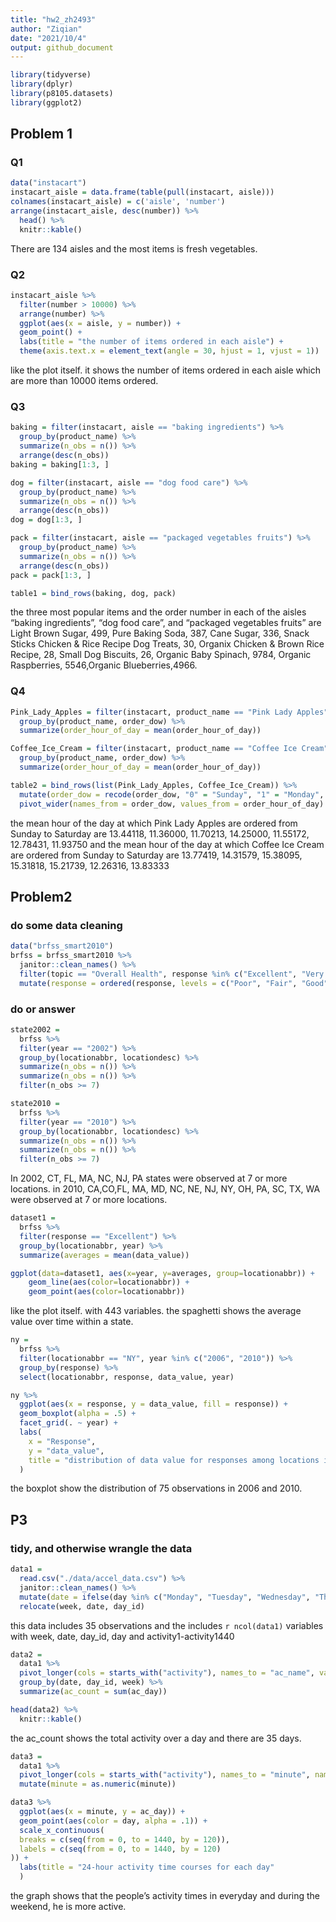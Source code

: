 ```yaml
---
title: "hw2_zh2493"
author: "Ziqian"
date: "2021/10/4"
output: github_document
---
```

```r
library(tidyverse)
library(dplyr)
library(p8105.datasets)
library(ggplot2)
```

## Problem 1

### Q1
```r
data("instacart")
instacart_aisle = data.frame(table(pull(instacart, aisle)))
colnames(instacart_aisle) = c('aisle', 'number')
arrange(instacart_aisle, desc(number)) %>%
  head() %>% 
  knitr::kable()
```

There are 134 aisles and the most items is fresh vegetables.

### Q2
```r
instacart_aisle %>% 
  filter(number > 10000) %>% 
  arrange(number) %>% 
  ggplot(aes(x = aisle, y = number)) +
  geom_point() +
  labs(title = "the number of items ordered in each aisle") +
  theme(axis.text.x = element_text(angle = 30, hjust = 1, vjust = 1))
```

like the plot itself. it shows the number of items ordered in each aisle which are more than 10000 items ordered.

### Q3
```r
baking = filter(instacart, aisle == "baking ingredients") %>% 
  group_by(product_name) %>% 
  summarize(n_obs = n()) %>% 
  arrange(desc(n_obs))
baking = baking[1:3, ]

dog = filter(instacart, aisle == "dog food care") %>% 
  group_by(product_name) %>% 
  summarize(n_obs = n()) %>% 
  arrange(desc(n_obs))
dog = dog[1:3, ]

pack = filter(instacart, aisle == "packaged vegetables fruits") %>% 
  group_by(product_name) %>% 
  summarize(n_obs = n()) %>% 
  arrange(desc(n_obs))
pack = pack[1:3, ]

table1 = bind_rows(baking, dog, pack)
```
 
the three most popular items and the order number in each of the aisles “baking ingredients”, “dog food care”, and “packaged vegetables fruits” are Light Brown Sugar, 499, Pure Baking Soda, 387, Cane Sugar, 336, Snack Sticks Chicken & Rice Recipe Dog Treats, 30, Organix Chicken & Brown Rice Recipe, 28, Small Dog Biscuits, 26, Organic Baby Spinach, 9784, Organic Raspberries, 5546,Organic Blueberries,4966.

### Q4
```r
Pink_Lady_Apples = filter(instacart, product_name == "Pink Lady Apples") %>% 
  group_by(product_name, order_dow) %>% 
  summarize(order_hour_of_day = mean(order_hour_of_day))

Coffee_Ice_Cream = filter(instacart, product_name == "Coffee Ice Cream") %>% 
  group_by(product_name, order_dow) %>% 
  summarize(order_hour_of_day = mean(order_hour_of_day))

table2 = bind_rows(list(Pink_Lady_Apples, Coffee_Ice_Cream)) %>% 
  mutate(order_dow = recode(order_dow, "0" = "Sunday", "1" = "Monday", "2"  = "Tuesday", "3" = "Wednesday", "4" = "Thursday", "5" = "Friday", "6" = "Saturday")) %>% 
  pivot_wider(names_from = order_dow, values_from = order_hour_of_day) 

``` 

the mean hour of the day at which Pink Lady Apples are ordered from Sunday to Saturday are 13.44118, 11.36000, 11.70213, 14.25000, 11.55172, 12.78431, 11.93750 and the mean hour of the day at which Coffee Ice Cream are ordered from Sunday to Saturday are 13.77419, 14.31579, 15.38095, 15.31818, 15.21739, 12.26316, 13.83333

## Problem2

### do some data cleaning
```r
data("brfss_smart2010")
brfss = brfss_smart2010 %>% 
  janitor::clean_names() %>%
  filter(topic == "Overall Health", response %in% c("Excellent", "Very good", "Good", "Fair", "Poor")) %>% 
  mutate(response = ordered(response, levels = c("Poor", "Fair", "Good", "Very good", "Excellent")))
```

### do or answer
```r
state2002 = 
  brfss %>% 
  filter(year == "2002") %>% 
  group_by(locationabbr, locationdesc) %>% 
  summarize(n_obs = n()) %>% 
  summarize(n_obs = n()) %>% 
  filter(n_obs >= 7)

state2010 = 
  brfss %>% 
  filter(year == "2010") %>% 
  group_by(locationabbr, locationdesc) %>% 
  summarize(n_obs = n()) %>% 
  summarize(n_obs = n()) %>% 
  filter(n_obs >= 7)
```

In 2002, CT, FL, MA, NC, NJ, PA states were observed at 7 or more locations. in 2010, CA,CO,FL, MA, MD, NC, NE, NJ, NY, OH, PA, SC, TX, WA were observed at 7 or more locations.

```r
dataset1 = 
  brfss %>% 
  filter(response == "Excellent") %>% 
  group_by(locationabbr, year) %>% 
  summarize(averages = mean(data_value))

ggplot(data=dataset1, aes(x=year, y=averages, group=locationabbr)) +
    geom_line(aes(color=locationabbr)) +
    geom_point(aes(color=locationabbr))
```

like the plot itself. with 443 variables. the spaghetti shows the average value over time within a state.

```r
ny = 
  brfss %>% 
  filter(locationabbr == "NY", year %in% c("2006", "2010")) %>%
  group_by(response) %>% 
  select(locationabbr, response, data_value, year)

ny %>% 
  ggplot(aes(x = response, y = data_value, fill = response)) +
  geom_boxplot(alpha = .5) +
  facet_grid(. ~ year) +
  labs(
    x = "Response",
    y = "data_value",
    title = "distribution of data value for responses among locations in NY"
  )

```
the boxplot show the distribution of 75 observations in 2006 and 2010.

## P3

### tidy, and otherwise wrangle the data

```r
data1 = 
  read.csv("./data/accel_data.csv") %>% 
  janitor::clean_names() %>%
  mutate(date = ifelse(day %in% c("Monday", "Tuesday", "Wednesday", "Thursday", "Friday"), "weekday", "weekend")) %>% 
  relocate(week, date, day_id)

```

this data includes 35 observations and the includes `r ncol(data1)` variables with week, date, day_id, day and activity1-activity1440

```r
data2 = 
  data1 %>% 
  pivot_longer(cols = starts_with("activity"), names_to = "ac_name", values_to = "ac_day") %>% 
  group_by(date, day_id, week) %>% 
  summarize(ac_count = sum(ac_day))

head(data2) %>% 
  knitr::kable()
```

the ac_count shows the total activity over a day and there are 35 days.

```r
data3 = 
  data1 %>% 
  pivot_longer(cols = starts_with("activity"), names_to = "minute", names_prefix = 'activity_', values_to = "ac_day") %>% 
  mutate(minute = as.numeric(minute)) 

data3 %>% 
  ggplot(aes(x = minute, y = ac_day)) +
  geom_point(aes(color = day, alpha = .1)) +
  scale_x_continuous(
  breaks = c(seq(from = 0, to = 1440, by = 120)),
  labels = c(seq(from = 0, to = 1440, by = 120)
)) +
  labs(title = "24-hour activity time courses for each day"
  )
```

the graph shows that the people's activity times in everyday and during the weekend, he is more active.
